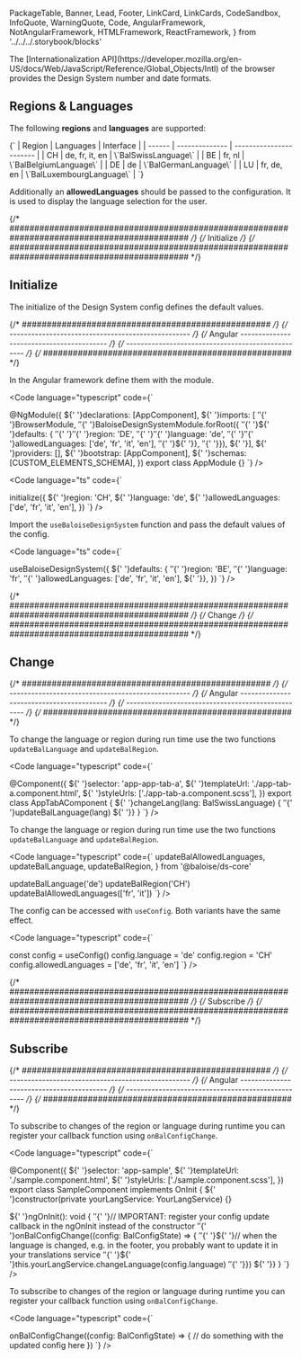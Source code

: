   PackageTable,
  Banner,
  Lead,
  Footer,
  LinkCard,
  LinkCards,
  CodeSandbox,
  InfoQuote,
  WarningQuote,
  Code,
  AngularFramework,
  NotAngularFramework,
  HTMLFramework,
  ReactFramework,
} from '../../../.storybook/blocks'

<Meta title="Development/Internationalization" />

<Banner label="Internationalization" section="Development" />

<Lead>
  The [Internationalization API](https://developer.mozilla.org/en-US/docs/Web/JavaScript/Reference/Global_Objects/Intl)
  of the browser provides the Design System number and date formats.
</Lead>

## Regions & Languages

The following **regions** and **languages** are supported:

<Markdown>
  {`
| Region | Languages      | Interface               |
| ------ | -------------- | ----------------------- |
| CH     | de, fr, it, en | \`BalSwissLanguage\`      |
| BE     | fr, nl         | \`BalBelgiumLanguage\`    |
| DE     | de             | \`BalGermanLanguage\`     |
| LU     | fr, de, en     | \`BalLuxembourgLanguage\` |
`}
</Markdown>

Additionally an **allowedLanguages** should be passed to the configuration.
It is used to display the language selection for the user.

{/* ############################################################################################ */}
{/* Initialize */}
{/* ############################################################################################ */}

## Initialize

The initialize of the Design System config defines the default values.

{/* ################################################## */}
{/* -------------------------------------------------- */}
{/* Angular  ----------------------------------------- */}
{/* -------------------------------------------------- */}
{/* ################################################## */}

<AngularFramework>

In the Angular framework define them with the module.

<Code language="typescript" code={`


@NgModule({
${' '}declarations: [AppComponent],
${' '}imports: [
${' '}${' '}BrowserModule,
${' '}${' '}BaloiseDesignSystemModule.forRoot({
${' '}${' '}${' '}defaults: {
${' '}${' '}${' '}${' '}region: 'DE',
${' '}${' '}${' '}${' '}language: 'de',
${' '}${' '}${' '}${' '}allowedLanguages: ['de', 'fr', 'it', 'en'],
${' '}${' '}${' '}},
${' '}${' '}}),
${' '}],
${' '}providers: [],
${' '}bootstrap: [AppComponent],
${' '}schemas: [CUSTOM_ELEMENTS_SCHEMA],
})
export class AppModule {}
`} />

</AngularFramework>

<HTMLFramework>

<Code language="ts" code={`

initialize({
${' '}region: 'CH',
${' '}language: 'de',
${' '}allowedLanguages: ['de', 'fr', 'it', 'en'],
})
`} />

</HTMLFramework>

<ReactFramework>

Import the `useBaloiseDesignSystem` function and pass the default values of the config.

<Code language="ts" code={`

useBaloiseDesignSystem({
${' '}defaults: {
${' '}${' '}region: 'BE',
${' '}${' '}language: 'fr',
${' '}${' '}allowedLanguages: ['de', 'fr', 'it', 'en'],
${' '}},
})
`} />

</ReactFramework>

{/* ############################################################################################ */}
{/* Change */}
{/* ############################################################################################ */}

## Change

{/* ################################################## */}
{/* -------------------------------------------------- */}
{/* Angular  ----------------------------------------- */}
{/* -------------------------------------------------- */}
{/* ################################################## */}

<AngularFramework>

To change the language or region during run time use the two functions `updateBalLanguage` and `updateBalRegion`.

<Code language="typescript" code={`

@Component({
${' '}selector: 'app-app-tab-a',
${' '}templateUrl: './app-tab-a.component.html',
${' '}styleUrls: ['./app-tab-a.component.scss'],
})
export class AppTabAComponent {
${' '}changeLang(lang: BalSwissLanguage) {
${' '}${' '}updateBalLanguage(lang)
${' '}}
}
`} />

</AngularFramework>

<NotAngularFramework>

To change the language or region during run time use the two functions `updateBalLanguage` and `updateBalRegion`.

<Code language="typescript" code={`
  updateBalAllowedLanguages,
  updateBalLanguage,
  updateBalRegion,
} from '@baloise/ds-core'

updateBalLanguage('de')
updateBalRegion('CH')
updateBalAllowedLanguages(['fr', 'it'])
`} />

The config can be accessed with `useConfig`. Both variants have the same effect.

<Code language="typescript" code={`

const config = useConfig()
config.language = 'de'
config.region = 'CH'
config.allowedLanguages = ['de', 'fr', 'it', 'en']
`} />

</NotAngularFramework>

{/* ############################################################################################ */}
{/* Subscribe */}
{/* ############################################################################################ */}

## Subscribe

{/* ################################################## */}
{/* -------------------------------------------------- */}
{/* Angular  ----------------------------------------- */}
{/* -------------------------------------------------- */}
{/* ################################################## */}

<AngularFramework>

To subscribe to changes of the region or language during runtime you can register your callback function using `onBalConfigChange`.

<Code language="typescript" code={`

@Component({
${' '}selector: 'app-sample',
${' '}templateUrl: './sample.component.html',
${' '}styleUrls: ['./sample.component.scss'],
})
export class SampleComponent implements OnInit {
${' '}constructor(private yourLangService: YourLangService) {}

${' '}ngOnInit(): void {
${' '}${' '}// IMPORTANT: register your config update callback in the ngOnInit instead of the constructor
${' '}${' '}onBalConfigChange((config: BalConfigState) => {
${' '}${' '}${' '}// when the language is changed, e.g. in the footer, you probably want to update it in your translations service
${' '}${' '}${' '}this.yourLangService.changeLanguage(config.language)
${' '}${' '}})
${' '}}
}
`} />

</AngularFramework>

<NotAngularFramework>

To subscribe to changes of the region or language during runtime you can register your callback function using `onBalConfigChange`.

<Code language="typescript" code={`

onBalConfigChange((config: BalConfigState) => {
// do something with the updated config here
})
`} />

</NotAngularFramework>

<Footer />
